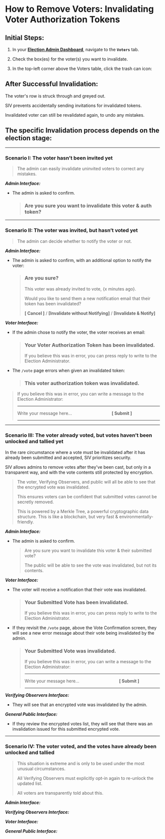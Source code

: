 

# How to Remove Voters: Invalidating Voter Authorization Tokens

## Initial Steps:

1. In your [**Election Admin Dashboard**](https://login.siv.org), navigate to the **`Voters`** tab.

2. Check the box(es) for the voter(s) you want to invalidate.

3. In the top-left corner above the Voters table, click the trash can icon: <InvalidateVotersButton displayOnly />

## After Successful Invalidation:

The voter's row is struck through and greyed out.

SIV prevents accidentally sending invitations for invalidated tokens.

<Todo>Invalidated voter can still be revalidated again, to undo any mistakes.</Todo>

## The specific Invalidation process depends on the election stage:

---

### Scenario I: The voter hasn’t been invited yet

> The admin can easily invalidate uninvited voters to correct any mistakes.

**_Admin Interface:_**

- The admin is asked to confirm.

  > ### Are you sure you want to invalidate this voter & auth token?

---

### Scenario II: The voter was invited, but hasn’t voted yet

<Todo>

> The admin can decide whether to notify the voter or not.

**_Admin Interface:_**

- The admin is asked to confirm, with an additional option to notify the voter:
  > ### Are you sure?
  >
  > This voter was already invited to vote, \{x minutes ago}.
  >
  > Would you like to send them a new notification email that their token has been invalidated?
  >
  > **[ Cancel ]** / **[Invalidate without Notifying]** / **[Invalidate & Notify]**

</Todo>

**_Voter Interface:_**

<Todo>

- If the admin chose to notify the voter, the voter receives an email:

  > ### Your Voter Authorization Token has been invalidated.
  >
  > If you believe this was in error, you can press reply to write to the Election Administrator.

</Todo>

- The `/vote` page errors when given an invalidated token:

  > ### This voter authorization token was invalidated.

<Todo>

> If you believe this was in error, you can write a message to the Election Administrator:
>
> ---
>
> Write your message here... &nbsp; &nbsp; &nbsp; &nbsp; &nbsp; &nbsp; &nbsp; &nbsp; &nbsp; &nbsp; &nbsp; &nbsp; &nbsp; &nbsp; &nbsp; &nbsp; **[ Submit ]**
>
> ---

</Todo>

---

### Scenario III: The voter already voted, but votes haven’t been unlocked and tallied yet

In the rare circumstance where a vote must be invalidated after it has already been submitted and accepted, SIV prioritizes security.

SIV allows admins to remove votes after they've been cast, but only in a transparent way, and with the vote contents still protected by encryption.

<Todo>

> The voter, Verifying Observers, and public will all be able to see that the encrypted vote was invalidated.
>
> This ensures voters can be confident that submitted votes cannot be secretly removed.
>
> This is powered by a Merkle Tree, a powerful cryptographic data structure. This is like a blockchain, but very fast & environmentally-friendly.

</Todo>

**_Admin Interface:_**

- The admin is asked to confirm.
  > Are you sure you want to invalidate this voter & their submitted vote?
  >
  > The public will be able to see the vote was invalidated, but not its contents.

**_Voter Interface:_**

- The voter will receive a notification that their vote was invalidated.

  > ### Your Submitted Vote has been invalidated.
  >
  > If you believe this was in error, you can press reply to write to the Election Administrator.

- If they revisit the `/vote` page, above the Vote Confirmation screen, they will see a new error message about their vote being invalidated by the admin.

  > ### Your Submitted Vote was invalidated.
  >
  > If you believe this was in error, you can write a message to the Election Administrator:
  >
  > ***
  >
  > Write your message here... &nbsp; &nbsp; &nbsp; &nbsp; &nbsp; &nbsp; &nbsp; &nbsp; &nbsp; &nbsp; &nbsp; &nbsp; &nbsp; &nbsp; &nbsp; &nbsp; **[ Submit ]**
  >
  > ***

<Todo>

**_Verifying Observers Interface:_**

- They will see that an encrypted vote was invalidated by the admin.

**_General Public Interface:_**

- If they review the encrypted votes list, they will see that there was an invalidation issued for this submitted encrypted vote.

</Todo>

---

### Scenario IV: The voter voted, and the votes have already been unlocked and tallied

<Todo>

> This situation is extreme and is only to be used under the most unusual circumstances.
>
> All Verifying Observers must explicitly opt-in again to re-unlock the updated list.
>
> All voters are transparently told about this.

**_Admin Interface:_**

**_Verifying Observers Interface:_**

**_Voter Interface:_**

**_General Public Interface:_**

</Todo>

